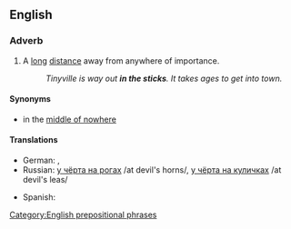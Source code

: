 ==English==

===Adverb===
{{en-adv|pos=[[in]] [[the]] [[sticks]]|further in the sticks|furthest in the sticks}}

# A [[long]] [[distance]] away from anywhere of importance.
#:''Tinyville is way out '''in the sticks'''. It takes ages to get into town.''

====Synonyms====
* in the [[middle of nowhere]]

====Translations====
{{trans-top|a long distance away from anywhere of importance}}
* German: {{t|de|in der Pampa}},  {{t|de|am Arsch der Welt}}
* Russian: [[у чёрта на рогах]] /at devil's horns/, [[у чёрта на куличках]] /at devil's leas/
{{trans-mid}}
* Spanish: {{t-|es|en el quinto pino}}
{{trans-bottom}}

[[Category:English prepositional phrases]]
